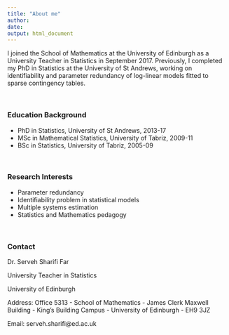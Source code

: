 ```yaml
---
title: "About me"
author: 
date: 
output: html_document
---
```


I joined the School of Mathematics at the University of Edinburgh as a University Teacher in Statistics in September 2017. Previously, I completed my PhD in Statistics at the University of St Andrews, working on identifiability and parameter redundancy of log-linear models fitted to sparse contingency tables.

$~$



### Education Background

-  PhD in Statistics, University of St Andrews, 2013-17
-  MSc in Mathematical Statistics, University of Tabriz, 2009-11
-  BSc in Statistics, University of Tabriz, 2005-09


$~$

### Research Interests

- Parameter redundancy
- Identifiability problem in statistical models
- Multiple systems estimation
- Statistics and Mathematics pedagogy

$~$

### Contact

Dr. Serveh Sharifi Far 

University Teacher in Statistics

University of Edinburgh


Address: Office 5313 - School of Mathematics - 
James Clerk Maxwell Building - 
King's Building Campus - 
University of Edinburgh - 
EH9 3JZ

Email: serveh.sharifi@ed.ac.uk

